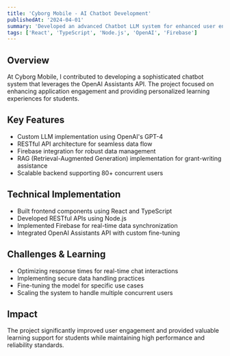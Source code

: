 ```yaml
---
title: 'Cyborg Mobile - AI Chatbot Development'
publishedAt: '2024-04-01'
summary: 'Developed an advanced Chatbot LLM system for enhanced user engagement and learning experience'
tags: ['React', 'TypeScript', 'Node.js', 'OpenAI', 'Firebase']
---
```


## Overview
At Cyborg Mobile, I contributed to developing a sophisticated chatbot system that leverages the OpenAI Assistants API. The project focused on enhancing application engagement and providing personalized learning experiences for students.

## Key Features
- Custom LLM implementation using OpenAI's GPT-4
- RESTful API architecture for seamless data flow
- Firebase integration for robust data management
- RAG (Retrieval-Augmented Generation) implementation for grant-writing assistance
- Scalable backend supporting 80+ concurrent users

## Technical Implementation
- Built frontend components using React and TypeScript
- Developed RESTful APIs using Node.js
- Implemented Firebase for real-time data synchronization
- Integrated OpenAI Assistants API with custom fine-tuning

## Challenges & Learning
- Optimizing response times for real-time chat interactions
- Implementing secure data handling practices
- Fine-tuning the model for specific use cases
- Scaling the system to handle multiple concurrent users

## Impact
The project significantly improved user engagement and provided valuable learning support for students while maintaining high performance and reliability standards. 
